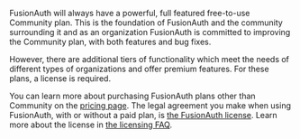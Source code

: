 
FusionAuth will always have a powerful, full featured free-to-use Community plan.
This is the foundation of FusionAuth and the community surrounding it and as an organization FusionAuth is committed to improving the Community plan, with both features and bug fixes.

However, there are additional tiers of functionality which meet the needs of different types of organizations and offer premium features.
For these plans, a license is required.

You can learn more about purchasing FusionAuth plans other than Community on the [pricing page](/pricing).
The legal agreement you make when using FusionAuth, with or without a paid plan, is [the FusionAuth license](/license).
Learn more about the license in [the licensing FAQ](/license-faq).

